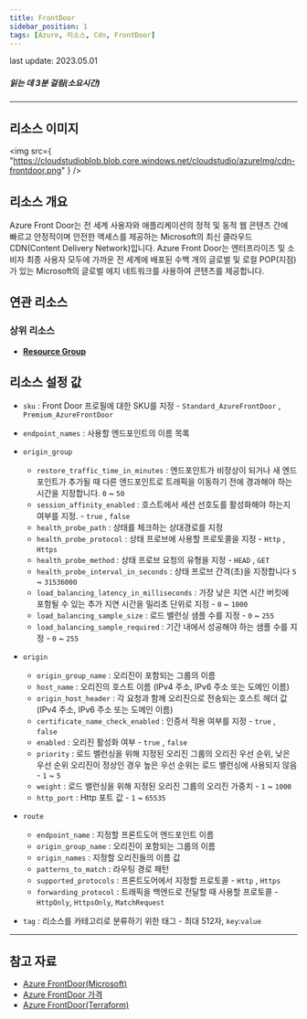 ```yaml
---
title: FrontDoor
sidebar_position: 1
tags: [Azure, 리소스, Cdn, FrontDoor]
---
```


<span className="theme-doc-version-badge badge badge--secondary">
    last update: 2023.05.01
</span>

##### 읽는 데 3분 걸림(소요시간)

---

## 리소스 이미지

<img
    src={
        "https://cloudstudioblob.blob.core.windows.net/cloudstudio/azureImg/cdn-frontdoor.png"
    }
/>

## 리소스 개요

Azure Front Door는 전 세계 사용자와 애플리케이션의 정적 및 동적 웹 콘텐츠 간에 빠르고 안정적이며 안전한 액세스를 제공하는 Microsoft의 최신 클라우드 CDN(Content Delivery Network)입니다.
Azure Front Door는 엔터프라이즈 및 소비자 최종 사용자 모두에 가까운 전 세계에 배포된 수백 개의 글로벌 및 로컬 POP(지점) 가 있는 Microsoft의 글로벌 에지 네트워크를 사용하여 콘텐츠를 제공합니다.

## 연관 리소스

### 상위 리소스

-   [**Resource Group**](https://docs.cstudio.app/docs/resource/azure/Base/ResourceGroup)

## 리소스 설정 값

-   `sku` : Front Door 프로필에 대한 SKU를 지정 - `Standard_AzureFrontDoor` , `Premium_AzureFrontDoor`

-   `endpoint_names` : 사용할 엔드포인트의 이름 목록

-   `origin_group`

    -   `restore_traffic_time_in_minutes` : 엔드포인트가 비정상이 되거나 새 엔드포인트가 추가될 때 다른 엔드포인트로 트래픽을 이동하기 전에 경과해야 하는 시간을 지정합니다. `0` ~ `50`
    -   `session_affinity_enabled` : 호스트에서 세션 선호도를 활성화해야 하는지 여부를 지정. - `true` , `false`
    -   `health_probe_path` : 상태를 체크하는 상대경로를 지정
    -   `health_probe_protocol` : 상태 프로브에 사용할 프로토콜을 지정 - `Http` , `Https`
    -   `health_probe_method` : 상태 프로브 요청의 유형을 지정 - `HEAD` , `GET`
    -   `health_probe_interval_in_seconds` : 상태 프로브 간격(초)을 지정합니다 `5` ~ `31536000`
    -   `load_balancing_latency_in_milliseconds` : 가장 낮은 지연 시간 버킷에 포함될 수 있는 추가 지연 시간을 밀리초 단위로 지정 - `0` ~ `1000`
    -   `load_balancing_sample_size` : 로드 밸런싱 샘플 수를 지정 - `0` ~ `255`
    -   `load_balancing_sample_required` : 기간 내에서 성공해야 하는 샘플 수를 지정 - `0` ~ `255`

-   `origin`

    -   `origin_group_name` : 오리진이 포함되는 그룹의 이름
    -   `host_name` : 오리진의 호스트 이름 (IPv4 주소, IPv6 주소 또는 도메인 이름)
    -   `origin_host_header` : 각 요청과 함께 오리진으로 전송되는 호스트 헤더 값 (IPv4 주소, IPv6 주소 또는 도메인 이름)
    -   `certificate_name_check_enabled` : 인증서 적용 여부를 지정 - `true` , `false`
    -   `enabled` : 오리진 활성화 여부 - `true` , `false`
    -   `priority` : 로드 밸런싱을 위해 지정된 오리진 그룹의 오리진 우선 순위, 낮은 우선 순위 오리진이 정상인 경우 높은 우선 순위는 로드 밸런싱에 사용되지 않음 - `1` ~ `5`
    -   `weight` : 로드 밸런싱을 위해 지정된 오리진 그룹의 오리진 가중치 - `1` ~ `1000`
    -   `http_port` : Http 포트 값 - `1` ~ `65535`

-   `route`
    -   `endpoint_name` : 지정할 프론트도어 엔드포인트 이름
    -   `origin_group_name` : 오리진이 포함되는 그룹의 이름
    -   `origin_names` : 지정할 오리진들의 이름 값
    -   `patterns_to_match` : 라우팅 경로 패턴
    -   `supported_protocols` : 프론트도어에서 지정할 프로토콜 - `Http` , `Https`
    -   `forwarding_protocol` : 트래픽을 백엔드로 전달할 때 사용할 프로토콜 - `HttpOnly`, `HttpsOnly`, `MatchRequest`
-   `tag` : 리소스를 카테고리로 분류하기 위한 태그 - 최대 512자, `key`:`value`

---

## 참고 자료

-   [Azure FrontDoor(Microsoft)](https://learn.microsoft.com/ko-kr/azure/frontdoor/front-door-overview)
-   [Azure FrontDoor 가격](https://azure.microsoft.com/en-us/pricing/details/frontdoor/)
-   [Azure FrontDoor(Terraform)](https://registry.terraform.io/providers/hashicorp/azurerm/latest/docs/resources/cdn_frontdoor_endpoint)
